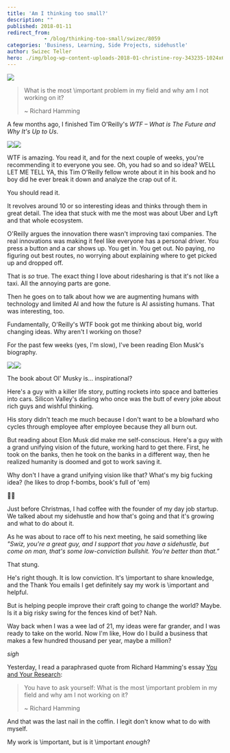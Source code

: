 ```yaml
---
title: 'Am I thinking too small?'
description: ""
published: 2018-01-11
redirect_from: 
            - /blog/thinking-too-small/swizec/8059
categories: 'Business, Learning, Side Projects, sidehustle'
author: Swizec Teller
hero: ./img/blog-wp-content-uploads-2018-01-christine-roy-343235-1024x685.jpg
---
```

![](./img/blog-wp-content-uploads-2018-01-christine-roy-343235-1024x685.jpg)



> What is the most \\important problem in my field and why am I not working on it?
>
>
>
> ~ Richard Hamming



A few months ago, I finished Tim O'Reilly's _WTF – What is The Future and Why It's Up to Us_.



[![](./img/widgets-q.jpg)](https://www.amazon.com/WTF-Whats-Future-Why-Its/dp/B0742L34QP/ref=as_li_ss_il?ie=UTF8&qid=1515691756&sr=8-1&keywords=what's+the+future+and+why+it's+up+to+us+by+tim+o'reilly&linkCode=li3&tag=ageewitahat-20&linkId=4c635672c2ee00f597203dfeea795cb2)![](./img/e-ir.gif)



WTF is amazing. You read it, and for the next couple of weeks, you're recommending it to everyone you see. Oh, you had so and so idea? WELL LET ME TELL YA, this Tim O'Reilly fellow wrote about it in his book and ho boy did he ever break it down and analyze the crap out of it.



You should read it.



It revolves around 10 or so interesting ideas and thinks through them in great detail. The idea that stuck with me the most was about Uber and Lyft and that whole ecosystem.



O'Reilly argues the innovation there wasn't improving taxi companies. The real innovations was making it feel like everyone has a personal driver. You press a button and a car shows up. You get in. You get out. No paying, no figuring out best routes, no worrying about explaining where to get picked up and dropped off.



That is _so_ true. The exact thing I love about ridesharing is that it's not like a taxi. All the annoying parts are gone.



Then he goes on to talk about how we are augmenting humans with technology and limited AI and how the future is AI assisting humans. That was interesting, too.



Fundamentally, O'Reilly's WTF book got me thinking about big, world changing ideas. Why aren't I working on those?



For the past few weeks (yes, I'm slow), I've been reading Elon Musk's biography.



[![](./img/widgets-q.jpg)](https://www.amazon.com/Elon-Musk-SpaceX-Fantastic-Future/dp/B00UVY52JO/ref=as_li_ss_il?s=books&ie=UTF8&qid=1515692261&sr=1-1&keywords=elon+musk&linkCode=li3&tag=ageewitahat-20&linkId=f9b85afd5ed0ca43d7b5506f7abacecf)![](./img/e-ir.gif)



The book about Ol' Musky is… inspirational?



Here's a guy with a killer life story, putting rockets into space and batteries into cars. Silicon Valley's darling who once was the butt of every joke about rich guys and wishful thinking.



His story didn't teach me much because I don't want to be a blowhard who cycles through employee after employee because they all burn out.



But reading about Elon Musk did make me self-conscious. Here's a guy with a grand unifying vision of the future, working hard to get there. First, he took on the banks, then he took on the banks in a different way, then he realized humanity is doomed and got to work saving it.



Why don't I have a grand unifying vision like that? What's my big fucking idea? (he likes to drop f-bombs, book's full of 'em)



🤔🤔



Just before Christmas, I had coffee with the founder of my day job startup. We talked about my sidehustle and how that's going and that it's growing and what to do about it.



As he was about to race off to his next meeting, he said something like _"Swiz, you're a great guy, and I support that you have a sidehustle, but come on man, that's some low-conviction bullshit. You're better than that.”_



That stung.



He's right though. It is low conviction. It's \\important to share knowledge, and the Thank You emails I get definitely say my work is \\important and helpful.



But is helping people improve their craft going to change the world? Maybe. Is it a big risky swing for the fences kind of bet? Nah.



Way back when I was a wee lad of 21, my ideas were far grander, and I was ready to take on the world. Now I'm like, How do I build a business that makes a few hundred thousand per year, maybe a million?



_sigh_



Yesterday, I read a paraphrased quote from Richard Hamming's essay [You and Your Research](http://www.cs.virginia.edu/~robins/YouAndYourResearch.html):



> You have to ask yourself: What is the most \\important problem in my field and why am I not working on it?
>
>
>
> ~ Richard Hamming



And that was the last nail in the coffin. I legit don't know what to do with myself.



My work is \\important, but is it \\important _enough_?